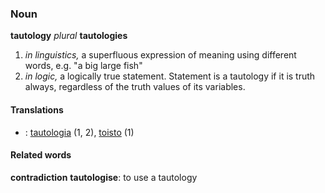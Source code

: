===Noun===
'''tautology''' ''plural'' '''tautologies'''

#''in linguistics,'' a superfluous expression of meaning using different words, e.g. "a big large fish"<br>
#''in logic,'' a logically true statement. Statement is a tautology if it is truth always, regardless of the truth values of its variables.

====Translations====
*{{msg:fi}}: [[tautologia]] (1, 2), [[toisto]] (1)

====Related words====
'''contradiction'''
'''tautologise''': to use a tautology